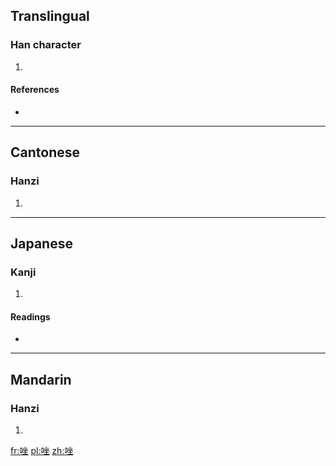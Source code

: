 ==Translingual==

===Han character===
{{Han char|rn=30|rad=口|as=07|sn=10|four=6801<sub>4</sub>|canj=口人人土 (ROOG)}}

# {{defn|Han|sort=口07}}

====References====
* {{Han ref|kx=0192.230|dkj=03716|hdz=10632.020|uh=5511|ud=21777|bh=D0FC|bd=53500}}

----

==Cantonese==

===Hanzi===
{{yue-hanzi|jyut=|y=jo6}}

# {{defn|lang=yue|sort=口07}}

----

==Japanese==

===Kanji===
{{ja-kanji|grade=|rs=口07}}

# {{defn|lang=ja|sort=口07}}

====Readings====
* {{ja-readings|on=[[ぜい]] (zei)|kun=}}

----

==Mandarin==

===Hanzi===
{{cmn-hanzi|pin=[[zuò]] ([[zuo4]])|wg=tso<sup>4</sup>}}

# {{defn|lang=cmn|sort=口07}}

[[fr:唑]]
[[pl:唑]]
[[zh:唑]]